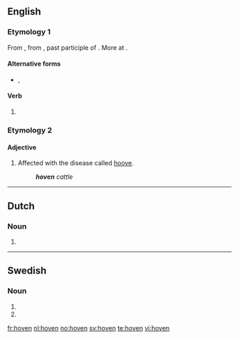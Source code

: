==English==

===Etymology 1===
From {{etyl|enm}} {{term|hoven|lang=enm}}, from {{etyl|ang}} {{term|gehafen|ġehafen|lang=ang}}, past participle of {{term|hebban||to lift|lang=ang}}. More at {{l|en|heave}}.

====Alternative forms====
* {{l|en|hove}}, {{l|en|heaved}}

====Verb====
{{en-verb form}}

# {{form of|Alternative past participle|heave}}

===Etymology 2===

====Adjective====
{{en-adj|-}}

# Affected with the disease called [[hoove]].
#: '''''hoven''' cattle''

----

==Dutch==

===Noun===
{{head|nl}}
# {{nl-noun-form|pl=1|hof}}

----

==Swedish==

===Noun===
{{head|sv|noun form}}

# {{sv-noun-form-def|hov}}<!-- hoof -->
# {{sv-noun-form-def-pl|hov}}<!-- court -->

[[fr:hoven]]
[[nl:hoven]]
[[no:hoven]]
[[sv:hoven]]
[[te:hoven]]
[[vi:hoven]]